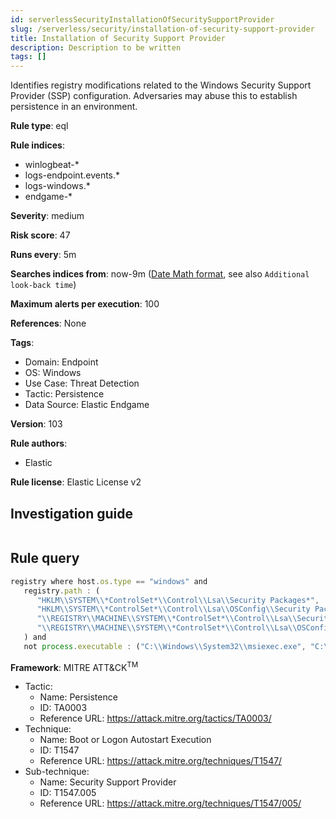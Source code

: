 ```yaml
---
id: serverlessSecurityInstallationOfSecuritySupportProvider
slug: /serverless/security/installation-of-security-support-provider
title: Installation of Security Support Provider
description: Description to be written
tags: []
---
```


<div id="installation-of-security-support-provider"></div>

Identifies registry modifications related to the Windows Security Support Provider (SSP) configuration. Adversaries may abuse this to establish persistence in an environment.

**Rule type**: eql

**Rule indices**: 

* winlogbeat-*
* logs-endpoint.events.*
* logs-windows.*
* endgame-*

**Severity**: medium

**Risk score**: 47

**Runs every**: 5m

**Searches indices from**: now-9m ([Date Math format](((ref))/common-options.html#date-math), see also <DocLink id="serverlessSecurityRulesUiCreate" section="set-the-rules-schedule">`Additional look-back time`</DocLink>)

**Maximum alerts per execution**: 100

**References**: None

**Tags**: 

* Domain: Endpoint
* OS: Windows
* Use Case: Threat Detection
* Tactic: Persistence
* Data Source: Elastic Endgame

**Version**: 103

**Rule authors**: 

* Elastic

**Rule license**: Elastic License v2

## Investigation guide

```markdown

```

## Rule query

```js
registry where host.os.type == "windows" and
   registry.path : (
      "HKLM\\SYSTEM\\*ControlSet*\\Control\\Lsa\\Security Packages*",
      "HKLM\\SYSTEM\\*ControlSet*\\Control\\Lsa\\OSConfig\\Security Packages*",
      "\\REGISTRY\\MACHINE\\SYSTEM\\*ControlSet*\\Control\\Lsa\\Security Packages*",
      "\\REGISTRY\\MACHINE\\SYSTEM\\*ControlSet*\\Control\\Lsa\\OSConfig\\Security Packages*"
   ) and
   not process.executable : ("C:\\Windows\\System32\\msiexec.exe", "C:\\Windows\\SysWOW64\\msiexec.exe")

```

**Framework**: MITRE ATT&CK<sup>TM</sup>

* Tactic:
    * Name: Persistence
    * ID: TA0003
    * Reference URL: https://attack.mitre.org/tactics/TA0003/
* Technique:
    * Name: Boot or Logon Autostart Execution
    * ID: T1547
    * Reference URL: https://attack.mitre.org/techniques/T1547/
* Sub-technique:
    * Name: Security Support Provider
    * ID: T1547.005
    * Reference URL: https://attack.mitre.org/techniques/T1547/005/

